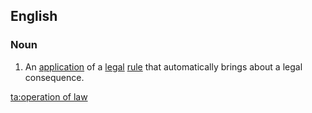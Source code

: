 ==English==
===Noun===
{{wikipedia}}
{{en-noun|sg=[[operation]] [[of]] [[law]]|-}}
# {{legal}} An [[application]] of a [[legal]] [[rule]] that automatically brings about a legal consequence.

[[ta:operation of law]]